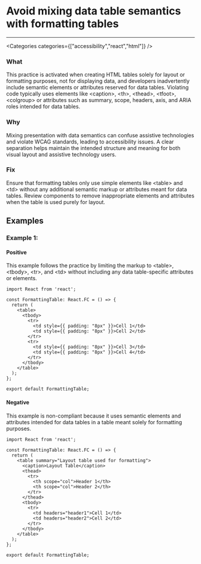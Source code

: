 

# Avoid mixing data table semantics with formatting tables

<Severity severity={SeverityLevels.MEDIUM} />

---

<Categories categories={["accessibility","react","html"]} />

### What
This practice is activated when creating HTML tables solely for layout or formatting purposes, not for displaying data, and developers inadvertently include semantic elements or attributes reserved for data tables. Violating code typically uses elements like &lt;caption&gt;, &lt;th&gt;, &lt;thead&gt;, &lt;tfoot&gt;, &lt;colgroup&gt; or attributes such as summary, scope, headers, axis, and ARIA roles intended for data tables.

### Why
Mixing presentation with data semantics can confuse assistive technologies and violate WCAG standards, leading to accessibility issues. A clear separation helps maintain the intended structure and meaning for both visual layout and assistive technology users.

### Fix
Ensure that formatting tables only use simple elements like &lt;table&gt; and &lt;td&gt; without any additional semantic markup or attributes meant for data tables. Review components to remove inappropriate elements and attributes when the table is used purely for layout.

## Examples

### Example 1:

<!-- #example -->

#### Positive

<!-- #example_positive_description -->
This example follows the practice by limiting the markup to &lt;table&gt;, &lt;tbody&gt;, &lt;tr&gt;, and &lt;td&gt; without including any data table-specific attributes or elements.

<!-- #example_positive_code -->
```tsx
import React from 'react';

const FormattingTable: React.FC = () => {
  return (
    <table>
      <tbody>
        <tr>
          <td style={{ padding: "8px" }}>Cell 1</td>
          <td style={{ padding: "8px" }}>Cell 2</td>
        </tr>
        <tr>
          <td style={{ padding: "8px" }}>Cell 3</td>
          <td style={{ padding: "8px" }}>Cell 4</td>
        </tr>
      </tbody>
    </table>
  );
};

export default FormattingTable;
```

#### Negative

<!-- #example_negative_description -->
This example is non-compliant because it uses semantic elements and attributes intended for data tables in a table meant solely for formatting purposes.

<!-- #example_negative_code -->
```tsx
import React from 'react';

const FormattingTable: React.FC = () => {
  return (
    <table summary="Layout table used for formatting">
      <caption>Layout Table</caption>
      <thead>
        <tr>
          <th scope="col">Header 1</th>
          <th scope="col">Header 2</th>
        </tr>
      </thead>
      <tbody>
        <tr>
          <td headers="header1">Cell 1</td>
          <td headers="header2">Cell 2</td>
        </tr>
      </tbody>
    </table>
  );
};

export default FormattingTable;
```